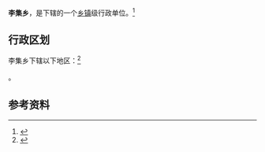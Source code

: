 {{中国乡级行政区|37/17/25/206/000}}

'''李集乡'''，是{{PRC admin/fullname|37/17/25/206/000|3}}下辖的一个[[乡镇|乡镇]]级行政单位。<ref>{{PRC admin/ref sgc|{{PRC admin/parent|37/17/25/206/000}}}}</ref>

== 行政区划 ==

李集乡下辖以下地区：<ref>{{PRC admin/ref sgc|37/17/25/206/000}}</ref>

{{PRC admin/children|37/17/25/206/000}}。

== 参考资料 ==

{{reflist}}

{{行政区划小作品}}
{{PRC admin/navcat|37/17/25/206/000}}